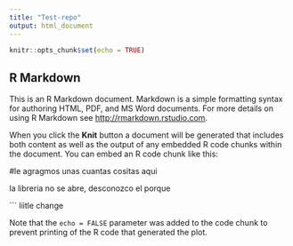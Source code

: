 ```yaml
---
title: "Test-repo"
output: html_document
---
```


```r
knitr::opts_chunk$set(echo = TRUE)
```

## R Markdown

This is an R Markdown document. Markdown is a simple formatting syntax for authoring HTML, PDF, and MS Word documents. For more details on using R Markdown see <http://rmarkdown.rstudio.com>.

When you click the **Knit** button a document will be generated that includes both content as well as the output of any embedded R code chunks within the document. You can embed an R code chunk like this:

#le agragmos unas cuantas cositas aqui

la libreria no se abre, desconozco el porque 

```
liitle change 

Note that the `echo = FALSE` parameter was added to the code chunk to prevent printing of the R code that generated the plot.
